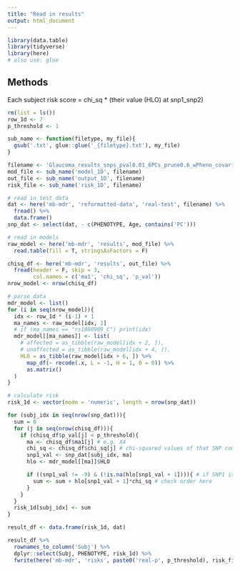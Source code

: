 ```yaml
---
title: "Read in results"
output: html_document
---
```


```r
library(data.table)
library(tidyverse)
library(here)
# also use: glue
```

## Methods
Each subject risk score = chi_sq * (their value (HLO) at snp1_snp2)

```r
rm(list = ls())
row_1d <- 7
p_threshold <- 1

sub_name <- function(filetype, my_file){
  gsub('.txt', glue::glue('_{filetype}.txt'), my_file)
}

filename <- 'Glaucoma_results_snps_pval0.01_6PCs_prune0.6_wPheno_covariates.txt'
mod_file <- sub_name('model_1D', filename)
out_file <- sub_name('output_1D', filename)
risk_file <- sub_name('risk_1D', filename)

# read in test data
dat <- here('mb-mdr', 'reformatted-data', 'real-test', filename) %>% 
  fread() %>% 
  data.frame()
snp_dat <- select(dat, - c(PHENOTYPE, Age, contains('PC')))

# read in models
raw_model <- here('mb-mdr', 'results', mod_file) %>%
  read.table(fill = T, stringsAsFactors = F)

chisq_df <- here('mb-mdr', 'results', out_file) %>%
  fread(header = F, skip = 3, 
        col.names = c('ma1', 'chi_sq', 'p_val'))
nrow_model <- nrow(chisq_df)

# parse data
mdr_model <- list()
for (i in seq(nrow_model)){
  idx <- row_1d * (i-1) + 1
  ma_names <- raw_model[idx, 1]
  # if (ma_names == "rs1880909_C") print(idx)
  mdr_model[[ma_names]] <- list(
    # affected = as_tibble(raw_model[idx + 2, ]),
    # unaffected = as_tibble(raw_model[idx + 4, ]),
    HLO = as_tibble(raw_model[idx + 6, ]) %>%
      map_df(~ recode(.x, L = -1, H = 1, O = 0)) %>%
      as.matrix()
  )
}

# calculate risk
risk_1d <- vector(mode = 'numeric', length = nrow(snp_dat))

for (subj_idx in seq(nrow(snp_dat))){
  sum = 0
  for (j in seq(nrow(chisq_df))){
    if (chisq_df$p_val[j] < p_threshold){
      ma <- chisq_df$ma1[j] # e.g. X4
      chi_sq <- chisq_df$chi_sq[j] # chi-squared values of that SNP comb
      snp1_val <- snp_dat[subj_idx, ma]
      hlo <- mdr_model[[ma]]$HLO

      if ((snp1_val != -9) & (!is.na(hlo[snp1_val + 1]))){ # if SNP1 is not missing
        sum <- sum + hlo[snp1_val + 1]*chi_sq # check order here        
      }
    }
  }
  risk_1d[subj_idx] <- sum
}

result_df <- data.frame(risk_1d, dat)

result_df %>% 
  rownames_to_column('Subj') %>%
  dplyr::select(Subj, PHENOTYPE, risk_1d) %>%
  fwrite(here('mb-mdr', 'risks', paste0('real-p', p_threshold), risk_file))
  

```

